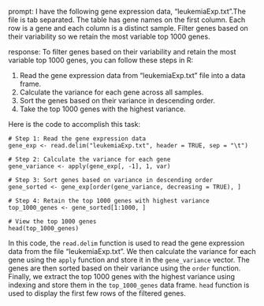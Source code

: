 prompt:
I have the following gene expression data, "leukemiaExp.txt".The file is tab separated. The table has gene names on the first column. Each row is a gene and each column is a distinct sample.  Filter genes based on their variability so we retain the most variable top 1000 genes. 

response:
To filter genes based on their variability and retain the most variable top 1000 genes, you can follow these steps in R:

1. Read the gene expression data from "leukemiaExp.txt" file into a data frame.
2. Calculate the variance for each gene across all samples.
3. Sort the genes based on their variance in descending order.
4. Take the top 1000 genes with the highest variance.

Here is the code to accomplish this task:

```
# Step 1: Read the gene expression data
gene_exp <- read.delim("leukemiaExp.txt", header = TRUE, sep = "\t")

# Step 2: Calculate the variance for each gene
gene_variance <- apply(gene_exp[, -1], 1, var)

# Step 3: Sort genes based on variance in descending order
gene_sorted <- gene_exp[order(gene_variance, decreasing = TRUE), ]

# Step 4: Retain the top 1000 genes with highest variance
top_1000_genes <- gene_sorted[1:1000, ]

# View the top 1000 genes
head(top_1000_genes)
```

In this code, the `read.delim` function is used to read the gene expression data from the file "leukemiaExp.txt". We then calculate the variance for each gene using the `apply` function and store it in the `gene_variance` vector. The genes are then sorted based on their variance using the `order` function. Finally, we extract the top 1000 genes with the highest variance using indexing and store them in the `top_1000_genes` data frame. `head` function is used to display the first few rows of the filtered genes.
